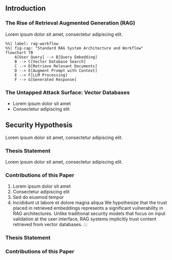 ## Introduction {#sec-introduction}

### The Rise of Retrieval Augmented Generation (RAG) {#sec-rag-rise}

Lorem ipsum dolor sit amet, consectetur adipiscing elit.

```mermaid
%%| label: rag-workflow
%%| fig-cap: "Standard RAG System Architecture and Workflow"
flowchart TB
    A[User Query] --> B[Query Embedding]
    B --> C[Vector Database Search]
    C --> D[Retrieve Relevant Documents]
    D --> E[Augment Prompt with Context]
    E --> F[LLM Processing]
    F --> G[Generated Response]
```

### The Untapped Attack Surface: Vector Databases {#sec-attack-surface}

- Lorem ipsum dolor sit amet
- Consectetur adipiscing elit

::: {.callout-warning}
## Security Hypothesis
Lorem ipsum dolor sit amet, consectetur adipiscing elit.
:::

### Thesis Statement {#sec-thesis}

Lorem ipsum dolor sit amet, consectetur adipiscing elit.

### Contributions of this Paper {#sec-contributions}

1. Lorem ipsum dolor sit amet
2. Consectetur adipiscing elit
3. Sed do eiusmod tempor
4. Incididunt ut labore et dolore magna aliqua
We hypothesize that the trust placed in retrieved embeddings represents a significant vulnerability in RAG architectures. Unlike traditional security models that focus on input validation at the user interface, RAG systems implicitly trust content retrieved from vector databases.
:::

### Thesis Statement {#sec-thesis}


### Contributions of this Paper {#sec-contributions}

